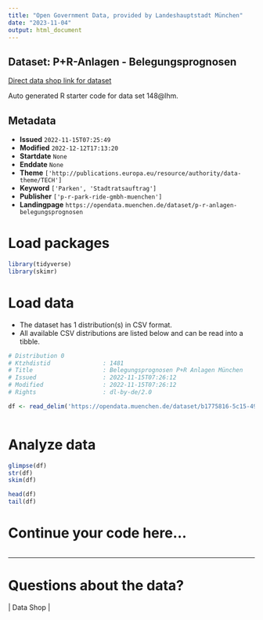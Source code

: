 ```yaml
---
title: "Open Government Data, provided by Landeshauptstadt München"
date: "2023-11-04"
output: html_document
---
```


## Dataset: P+R-Anlagen - Belegungsprognosen

[Direct data shop link for dataset](https://opendata.muenchen.de/dataset/p-r-anlagen-belegungsprognosen)

Auto generated R starter code for data set 148@lhm.

## Metadata

- **Issued** `2022-11-15T07:25:49`
- **Modified** `2022-12-12T17:13:20`
- **Startdate** `None`
- **Enddate** `None`
- **Theme** `['http://publications.europa.eu/resource/authority/data-theme/TECH']`
- **Keyword** `['Parken', 'Stadtratsauftrag']`
- **Publisher** `['p-r-park-ride-gmbh-muenchen']`
- **Landingpage** `https://opendata.muenchen.de/dataset/p-r-anlagen-belegungsprognosen`


# Load packages

```r

library(tidyverse)
library(skimr)

```

# Load data

-   The dataset has 1 distribution(s) in CSV format.
-   All available CSV distributions are listed below and can be read into a tibble.

```r

# Distribution 0
# Ktzhdistid               : 1481
# Title                    : Belegungsprognosen P+R Anlagen München
# Issued                   : 2022-11-15T07:26:12
# Modified                 : 2022-11-15T07:26:12
# Rights                   : dl-by-de/2.0

df <- read_delim('https://opendata.muenchen.de/dataset/b1775816-5c15-49df-bc96-e077ca5558fd/resource/90e7fa46-3400-4fe3-b15d-aa6c74662ec5/download/belegungsprognosen-pr-anlagen-stadt-stand-10-2022-neu.csv')



```

# Analyze data

```r

glimpse(df)
str(df)
skim(df)

head(df)
tail(df)

```

# Continue your code here...

```r

```

------------------------------------------------------------------------

# Questions about the data?

 | Data Shop | 
